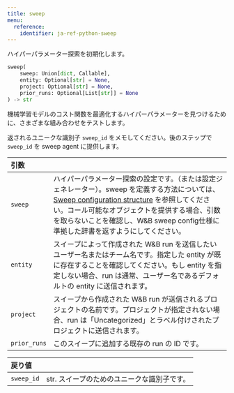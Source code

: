 ```yaml
---
title: sweep
menu:
  reference:
    identifier: ja-ref-python-sweep
---
```


<Card title="View the source code" href="https://www.github.com/wandb/wandb/tree/637bddf198525810add5804059001b1b319d6ad1/wandb/sdk/wandb_sweep.py#L34-L92" icon="github"/>

ハイパーパラメーター探索を初期化します。

```python
sweep(
    sweep: Union[dict, Callable],
    entity: Optional[str] = None,
    project: Optional[str] = None,
    prior_runs: Optional[List[str]] = None
) -> str
```

機械学習モデルのコスト関数を最適化するハイパーパラメーターを見つけるために、さまざまな組み合わせをテストします。

返されるユニークな識別子 `sweep_id` をメモしてください。後のステップで `sweep_id` を sweep agent に提供します。

| 引数 |  |
| :--- | :--- |
|  `sweep` |  ハイパーパラメーター探索の設定です。（または設定ジェネレーター）。sweep を定義する方法については、[Sweep configuration structure](https://docs.wandb.ai/guides/sweeps/define-sweep-configuration) を参照してください。コール可能なオブジェクトを提供する場合、引数を取らないことを確認し、W&B sweep config仕様に準拠した辞書を返すようにしてください。|
|  `entity` |  スイープによって作成された W&B run を送信したいユーザー名またはチーム名です。指定した entity が既に存在することを確認してください。もし entity を指定しない場合、run は通常、ユーザー名であるデフォルトの entity に送信されます。 |
|  `project` |  スイープから作成された W&B run が送信されるプロジェクトの名前です。プロジェクトが指定されない場合、run は「Uncategorized」とラベル付けされたプロジェクトに送信されます。 |
|  `prior_runs` |  このスイープに追加する既存の run の ID です。 |

| 戻り値 |  |
| :--- | :--- |
|  `sweep_id` |  str. スイープのためのユニークな識別子です。|